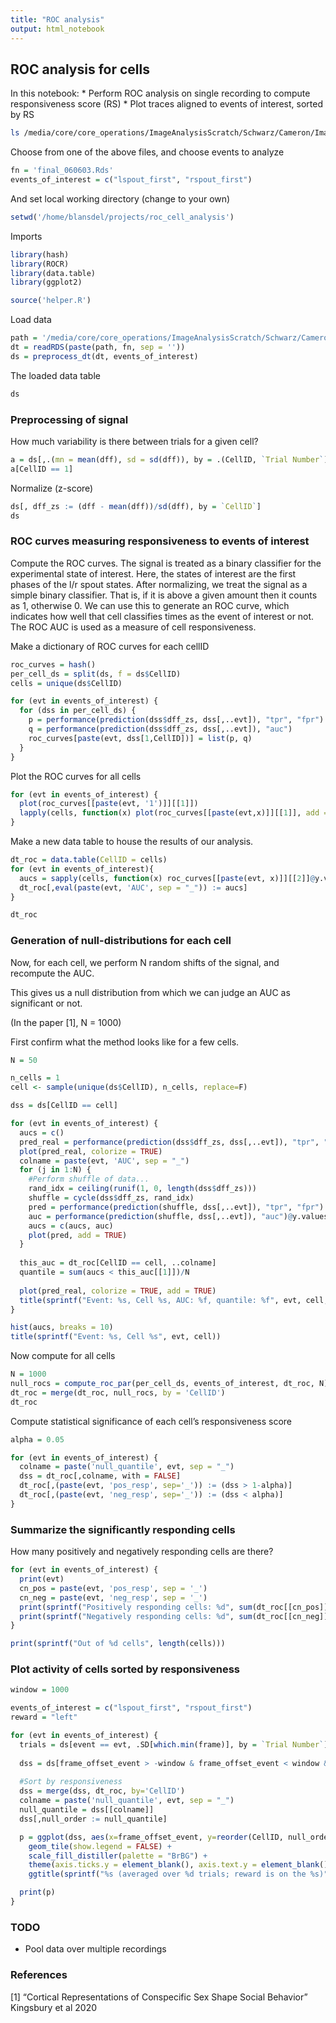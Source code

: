 ```yaml
---
title: "ROC analysis"
output: html_notebook
---
```


## ROC analysis for cells

In this notebook:
* Perform ROC analysis on single recording to compute responsiveness score (RS)
* Plot traces aligned to events of interest, sorted by RS

```bash
ls /media/core/core_operations/ImageAnalysisScratch/Schwarz/Cameron/ImagingData/
```

Choose from one of the above files, and choose events to analyze
```r
fn = 'final_060603.Rds'
events_of_interest = c("lspout_first", "rspout_first")
```

And set local working directory (change to your own)
```r
setwd('/home/blansdel/projects/roc_cell_analysis')
```

Imports
```r
library(hash)
library(ROCR)
library(data.table)
library(ggplot2)

source('helper.R')
```

Load data
```r
path = '/media/core/core_operations/ImageAnalysisScratch/Schwarz/Cameron/ImagingData/'
dt = readRDS(paste(path, fn, sep = ''))
ds = preprocess_dt(dt, events_of_interest)
```

The loaded data table
```r
ds
```

### Preprocessing of signal

How much variability is there between trials for a given cell?
```r
a = ds[,.(mn = mean(dff), sd = sd(dff)), by = .(CellID, `Trial Number`)]
a[CellID == 1]
```

Normalize (z-score)

```r
ds[, dff_zs := (dff - mean(dff))/sd(dff), by = `CellID`]
ds
```

### ROC curves measuring responsiveness to events of interest

Compute the ROC curves. The signal is treated as a binary classifier for the experimental state of interest. Here, the states of interest are the first phases of the l/r spout states. After normalizing, we treat the signal as a simple binary classifier. That is, if it is above a given amount then it counts as 1, otherwise 0. We can use this to generate an ROC curve, which indicates how well that cell classifies times as the event of interest or not. The ROC AUC is used as a measure of cell responsiveness. 

Make a dictionary of ROC curves for each cellID
```r
roc_curves = hash()
per_cell_ds = split(ds, f = ds$CellID)
cells = unique(ds$CellID)
```

```r
for (evt in events_of_interest) {
  for (dss in per_cell_ds) {
    p = performance(prediction(dss$dff_zs, dss[,..evt]), "tpr", "fpr") 
    q = performance(prediction(dss$dff_zs, dss[,..evt]), "auc") 
    roc_curves[paste(evt, dss[1,CellID])] = list(p, q)
  }
}
```

Plot the ROC curves for all cells
```r
for (evt in events_of_interest) {
  plot(roc_curves[[paste(evt, '1')]][[1]])
  lapply(cells, function(x) plot(roc_curves[[paste(evt,x)]][[1]], add = TRUE));
}
```

Make a new data table to house the results of our analysis.
```r
dt_roc = data.table(CellID = cells)
for (evt in events_of_interest){
  aucs = sapply(cells, function(x) roc_curves[[paste(evt, x)]][[2]]@y.values[[1]])
  dt_roc[,eval(paste(evt, 'AUC', sep = "_")) := aucs]
}
```

```r
dt_roc
```

### Generation of null-distributions for each cell

Now, for each cell, we perform N random shifts of the signal, and recompute the AUC. 

This gives us a null distribution from which we can judge an AUC as significant or not. 

(In the paper [1], N = 1000)

First confirm what the method looks like for a few cells.
```r
N = 50

n_cells = 1
cell <- sample(unique(ds$CellID), n_cells, replace=F)

dss = ds[CellID == cell]

for (evt in events_of_interest) {
  aucs = c()
  pred_real = performance(prediction(dss$dff_zs, dss[,..evt]), "tpr", "fpr")
  plot(pred_real, colorize = TRUE)
  colname = paste(evt, 'AUC', sep = "_")
  for (j in 1:N) {
    #Perform shuffle of data...
    rand_idx = ceiling(runif(1, 0, length(dss$dff_zs)))
    shuffle = cycle(dss$dff_zs, rand_idx)
    pred = performance(prediction(shuffle, dss[,..evt]), "tpr", "fpr")
    auc = performance(prediction(shuffle, dss[,..evt]), "auc")@y.values[[1]]
    aucs = c(aucs, auc)
    plot(pred, add = TRUE)
  }
  
  this_auc = dt_roc[CellID == cell, ..colname]
  quantile = sum(aucs < this_auc[[1]])/N
  
  plot(pred_real, colorize = TRUE, add = TRUE)
  title(sprintf("Event: %s, Cell %s, AUC: %f, quantile: %f", evt, cell, this_auc, quantile))
}
```

```r
hist(aucs, breaks = 10)
title(sprintf("Event: %s, Cell %s", evt, cell))
```

Now compute for all cells
```r
N = 1000
null_rocs = compute_roc_par(per_cell_ds, events_of_interest, dt_roc, N)
dt_roc = merge(dt_roc, null_rocs, by = 'CellID')
dt_roc
```

Compute statistical significance of each cell's responsiveness score
```r
alpha = 0.05

for (evt in events_of_interest) {
  colname = paste('null_quantile', evt, sep = "_")
  dss = dt_roc[,colname, with = FALSE]
  dt_roc[,(paste(evt, 'pos_resp', sep='_')) := (dss > 1-alpha)]
  dt_roc[,(paste(evt, 'neg_resp', sep='_')) := (dss < alpha)]
}
```

### Summarize the significantly responding cells

How many positively and negatively responding cells are there?
```r
for (evt in events_of_interest) {
  print(evt)
  cn_pos = paste(evt, 'pos_resp', sep = '_')
  cn_neg = paste(evt, 'neg_resp', sep = '_')
  print(sprintf("Positively responding cells: %d", sum(dt_roc[[cn_pos]])))
  print(sprintf("Negatively responding cells: %d", sum(dt_roc[[cn_neg]])))
}

print(sprintf("Out of %d cells", length(cells)))
```

### Plot activity of cells sorted by responsiveness

```r
window = 1000

events_of_interest = c("lspout_first", "rspout_first")
reward = "left"

for (evt in events_of_interest) {
  trials = ds[event == evt, .SD[which.min(frame)], by = `Trial Number`]$`Trial Number`
  
  dss = ds[frame_offset_event > -window & frame_offset_event < window & `Trial Number` %in% trials, .(mn = mean(dff)), by = .(frame_offset_event, CellID)]
  
  #Sort by responsiveness
  dss = merge(dss, dt_roc, by='CellID')
  colname = paste('null_quantile', evt, sep = "_")
  null_quantile = dss[[colname]]
  dss[,null_order := null_quantile]

  p = ggplot(dss, aes(x=frame_offset_event, y=reorder(CellID, null_order), fill = mn)) + 
    geom_tile(show.legend = FALSE) + 
    scale_fill_distiller(palette = "BrBG") + 
    theme(axis.ticks.y = element_blank(), axis.text.y = element_blank(), axis.title.y = element_blank()) +
    ggtitle(sprintf("%s (averaged over %d trials; reward is on the %s)", evt, length(trials), reward))

  print(p)  
}
```

### TODO

* Pool data over multiple recordings

### References 

[1] "Cortical Representations of Conspecific Sex Shape Social Behavior" Kingsbury et al 2020